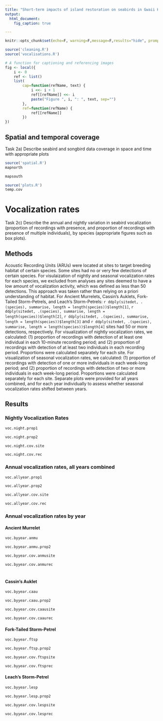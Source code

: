 ```yaml
---
title: "Short-term impacts of island restoration on seabirds in Gwaii Haanas (Feb. 07 update)"
output:
  html_document:
    fig_caption: true

---
```


```r
knitr::opts_chunk$set(echo=F, warning=F,message=F,results="hide", prompt=F, error=F)
```

```r
source('cleaning.R')
source('vocalisations.R')
```

```r
# A function for captioning and referencing images
fig <- local({
    i <- 0
    ref <- list()
    list(
        cap=function(refName, text) {
            i <<- i + 1
            ref[[refName]] <<- i
            paste("Figure ", i, ": ", text, sep="")
        },
        ref=function(refName) {
            ref[[refName]]
        })
})
```

## Spatial and temporal coverage
Task 2a) Describe seabird and songbird data coverage in space and time with appropriate plots
```r
source('spatial.R')
mapnorth
```

```r
mapsouth
```

```r
source('plots.R')
temp.cov
```

# Vocalization rates
Task 2c) Describe the annual and nightly variation in seabird vocalization (proportion of recordings with presence, and proportion of recordings with presence of multiple individuals), by species (appropriate figures such as box plots).

## Methods
Acoustic Recording Units (ARUs) were located at sites to target breeding habitat of certain species. Some sites had no or very few detections of certain species. For visulaization of nightly and seasonal vocalization rates for each species, we excluded from analyses any sites deemed to have a low amount of vocalization activity, which was defined as less than 50 detections. This approach was taken rather than relying on a priori understanding of habitat. For Ancient Murrelets, Cassin's Auklets, Fork-Tailed Storm-Petrels, and Leach's Storm-Petrels: `r ddply(sitedet, .(species), summarise, length = length(species))$length[1]`, `r ddply(sitedet, .(species), summarise, length = length(species))$length[2]`, `r ddply(sitedet, .(species), summarise, length = length(species))$length[3]` and `r ddply(sitedet, .(species), summarise, length = length(species))$length[4]` sites had 50 or more detections, respectively. For visualization of nightly vocalization rates, we calculated: (1) proportion of recordings with detection of at least one individual in each 10-minute recording period; and (2) proportion of recordings with detection of at least two individuals in each recording period. Proportions were calculated separately for each site. For visualization of seasonal vocalization rates, we calculated: (1) proportion of recordings with detection of one or more individuals in each week-long period; and (2) proportion of recordings with detection of two or more individuals in each week-long period. Proportions were calculated separately for each site. Separate plots were provided for all years combined, and for each year individually to assess whether seasonal vocalization rates shifted between years.

## Results

### Nightly Vocalization Rates
```r
voc.night.prop1
```

```r
voc.night.prop2
```

```r
voc.night.cov.site
```

```r
voc.night.cov.rec

```

### Annual vocalization rates, all years combined
```r
voc.allyear.prop1
```

```r
voc.allyear.prop2
```

```r
voc.allyear.cov.site
```

```r
voc.allyear.cov.rec
```

### Annual vocalization rates by year
#### Ancient Murrelet
```r
voc.byyear.anmu
```

```r
voc.byyear.anmu.prop2
```

```r
voc.byyear.cov.anmusite
```

```r
voc.byyear.cov.anmurec
```
#
#### Cassin's Auklet
```r
voc.byyear.caau
```

```r
voc.byyear.caau.prop2
```

```r
voc.byyear.cov.caausite
```

```r
voc.byyear.cov.caaurec
```

#### Fork-Tailed Storm-Petrel
```r
voc.byyear.ftsp
```

```r
voc.byyear.ftsp.prop2
```

```r
voc.byyear.cov.ftspsite
```

```r
voc.byyear.cov.ftsprec
```

#### Leach's Storm-Petrel
```r
voc.byyear.lesp
```

```r
voc.byyear.lesp.prop2
```

```r
voc.byyear.cov.lespsite
```

```r
voc.byyear.cov.lesprec
```

<!-- # BACI -->

<!-- We used a before-after-control-impact (BACI) quasi-experimental design to test the impact of rat eradication on seabird populations within the study area. Two phases of rat eradication occured: Phase 1 in 2011 via ground-eradication methods; Phase 2 in 2013 via aerial eradication. In Phase 1, impact sites were Arichika and Bischoffs, with control sites established at Alder, Hotspring and Ramsay. Sampling occurred 2 years prior and 2 years after eradication for impact sites and one year before and 4 years after for control sites (Figure 1). In phase 2, impact sites were Faraday and Murchison islands and control sites included Alder, Hotspring, Ramsay and House islands. Occurence of four seabird species (Ancient Murrelet, Cassin's Auklet, Fork-Tailed Storm-Petrel, Leach's Storm-Petrel) was determined by manual classification of 10-minute recordings from Acoustic Recording Units (ARUs). Each recording was classified as no detection (0), detection of a single individual (1) and detection of more than one individual (2). We recoded these into two binary response variables: (1) presence/absence; (2) presence of more than one individual/absence. -->

<!-- Sampling time varied across sites (both within-season and across-seasons; Figure 1). -->
<!-- ```{r sea, echo = FALSE, results = 'hide', message = FALSE} -->

<!-- ggplot(subset(sea, phase2 ==1), aes(x=DateTime, y=1)) + -->
<!--   geom_bar(stat = 'identity', lwd = 0.3, aes(color = exp))  +  -->
<!--   facet_wrap(~siteID, ncol = 1, strip.position = 'right') + theme_bw() + -->
<!--   scale_x_datetime(breaks = date_breaks('2 months'), labels = date_format("%b-%Y")) +  -->
<!--   theme(axis.text.x = element_text(angle = 90, size = 9)) +  -->
<!--   labs(x = 'Date', y = 'Sites with Operational ARU', color = '') + -->
<!--   theme(axis.title=element_text(size=12, face = 'bold') , axis.title.x=element_text(margin=margin(20,0,0,0)), -->
<!--         axis.title.y=element_text(margin=margin(0,15,0,0)), -->
<!--         strip.text=element_text(size=7.5, face="bold"), legend.title = element_text(size = 10, face = 'bold')) -->

<!-- ``` -->
<!-- Three impact sites had data two years before and after eradication; 5 impact sites had data one year before and two years after eradication; and one site had data one year before and after eradication. Two control sites had data three years before and two years after eradication; two control sites had data two years before and after eradication (one in 2011 and 2013, the other in 2012 and 2013); one control site had data one year before and two years after eradication. Based on vocalization rates we constrained within-season sampling to a time with minimal permanent ingress or egress of individuals (i.e. period likely to contain full breeding population for that year.) For Ancient Murrelets, this was  -->


